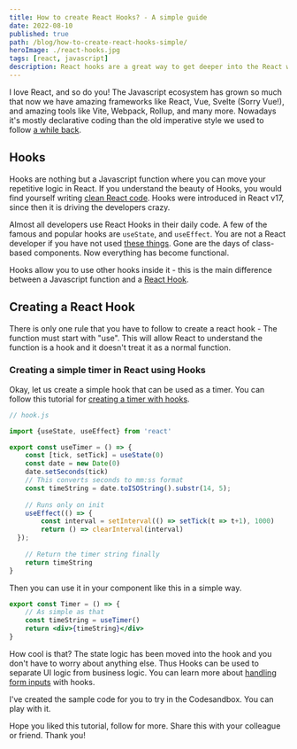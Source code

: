 ```yaml
---
title: How to create React Hooks? - A simple guide
date: 2022-08-10
published: true
path: /blog/how-to-create-react-hooks-simple/
heroImage: ./react-hooks.jpg
tags: [react, javascript]
description: React hooks are a great way to get deeper into the React world. This post teaches you how you can create a simple hook timer using React. Click to read more.
---
```



I love React, and so do you! The Javascript ecosystem has grown so much that now we have amazing frameworks like React, Vue, Svelte (Sorry Vue!), and amazing tools like Vite, Webpack, Rollup, and many more. Nowadays it's mostly declarative coding than the old imperative style we used to follow [a while back](https://samuellawrentz.com/blog/coding-standards-husky-typescript-lint-staged).
## Hooks
Hooks are nothing but a Javascript function where you can move your repetitive logic in React. If you understand the beauty of Hooks, you would find yourself writing [clean React code](https://samuellawrentz.com/hacks/react/coding-standards-husky-typescript-lint-staged). Hooks were introduced in React v17, since then it is driving the developers crazy. 

Almost all developers use React Hooks in their daily code. A few of the famous and popular hooks are `useState`, and `useEffect`. You are not a React developer if you have not used [these things](https://samuellawrentz.com/hacks/react/setting-initial-state-with-usestate). Gone are the days of class-based components. Now everything has become functional.

<Banner>Hooks allow you to use other hooks inside it - this is the main difference between a Javascript function and a [React Hook](https://samuellawrentz.com/hacks/react/how-to-use-computed-state-in-react).</Banner>

## Creating a React Hook
There is only one rule that you have to follow to create a react hook - 
The function must start with "use". This will allow React to understand the function is a hook and it doesn't treat it as a normal function.
### Creating a simple timer in React using Hooks
Okay, let us create a simple hook that can be used as a timer. You can follow this tutorial for [creating a timer with hooks](https://samuellawrentz.com/hacks/react/handling-array-state-updates-immutably).

```js
// hook.js

import {useState, useEffect} from 'react'

export const useTimer = () => {
	const [tick, setTick] = useState(0)
	const date = new Date(0)
	date.setSeconds(tick)
	// This converts seconds to mm:ss format
	const timeString = date.toISOString().substr(14, 5);
	
	// Runs only on init
	useEffect(() => {
	    const interval = setInterval(() => setTick(t => t+1), 1000)
	    return () => clearInterval(interval)
  });
  
	// Return the timer string finally
	return timeString
}
```

Then you can use it in your component like this in a simple way.

```jsx
export const Timer = () => {
	// As simple as that
	const timeString = useTimer()
	return <div>{timeString}</div>
}
```

How cool is that? The state logic has been moved into the hook and you don't have to worry about anything else. Thus Hooks can be used to separate UI logic from business logic. You can learn more about [handling form inputs](https://samuellawrentz.com/hacks/react/handling-form-inputs-usestate) with hooks.

I've created the sample code for you to try in the Codesandbox. You can play with it.

<CodeSandbox codeSandboxId="usetimer-hook-cnt88o?fontsize=14&hidenavigation=1&module=%2Fsrc%2FuseTimer.js&theme=light"/>


Hope you liked this tutorial, follow for more. Share this with your colleague or friend. Thank you!